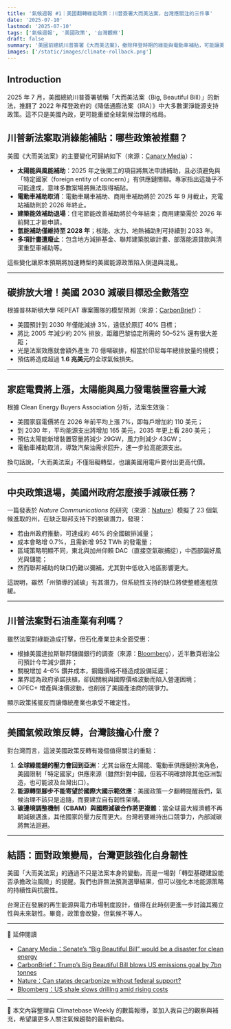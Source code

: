 ```yaml
---
title: '氣候週報 #1｜美國翻轉綠能政策：川普簽署大而美法案，台灣應關注的三件事'
date: '2025-07-10'
lastmod: '2025-07-10'
tags: ['氣候週報', '美國政策', '台灣觀察']
draft: false
summary: '美國前總統川普簽署《大而美法案》，撤除拜登時期的綠能與電動車補貼，可能讓美國碳排增加 70 億噸、家庭電費上漲，也讓全球氣候治理前景更加不穩。台灣該如何應對這場政策震盪？'
images: ['/static/images/climate-rollback.png']
---
```


## Introduction

2025 年 7 月，美國總統川普簽署號稱「大而美法案（Big, Beautiful Bill）」的新法，推翻了 2022 年拜登政府的《降低通膨法案（IRA）》中大多數潔淨能源支持政策。這不只是美國內政，更可能重塑全球氣候治理的格局。

<TOCInline toc={props.toc} exclude="Introduction" />

## 川普新法案取消綠能補貼：哪些政策被推翻？

美國《大而美法案》的主要變化可歸納如下（來源：[Canary Media](https://www.canarymedia.com/articles/policy-regulation/senates-big-beautiful-bill-would-be-a-disaster-for-clean-energy)）：

- **太陽能與風能補助**：2025 年之後開工的項目將無法申請補助，且必須避免與「特定國家（foreign entity of concern）」有供應鏈關聯。專家指出這幾乎不可能達成，意味多數案場將無法取得補貼。
- **電動車補助取消**：電動車購車補助、商用車補助將於 2025 年 9 月截止，充電站補助則於 2026 年終止。
- **建築能效補助退場**：住宅節能改善補助將於今年結束；商用建築需於 2026 年前開工才能申請。
- **氫能補助僅維持至 2028 年**；核能、水力、地熱補助則可持續到 2033 年。
- **多項計畫遭廢止**：包含地方減排基金、聯邦建築脫碳計畫、部落能源貸款與清潔重型車補助等。

這些變化讓原本預期將加速轉型的美國能源政策陷入倒退與混亂。

---

## 碳排放大增！美國 2030 減碳目標恐全數落空

根據普林斯頓大學 REPEAT 專案團隊的模型預測（來源：[CarbonBrief](https://www.carbonbrief.org/chart-trumps-big-beautiful-bill-blows-us-emissions-goal-by-7bn-tonnes/)）：

- 美國預計到 2030 年僅能減排 3%，遠低於原訂 40% 目標；
- 將比 2005 年減少約 20% 排放，距離巴黎協定所需的 50–52% 還有很大差距；
- 光是法案效應就會額外產生 70 億噸碳排，相當於印尼每年總排放量的規模；
- 預估將造成超過 **1.6 兆美元**的全球氣候損失。

---

## 家庭電費將上漲，太陽能與風力發電裝置容量大減

根據 Clean Energy Buyers Association 分析，法案生效後：

- 美國家庭電價將在 2026 年前平均上漲 7%，即每戶增加約 110 美元；
- 到 2030 年，平均能源支出將增加 165 美元，2035 年更上看 280 美元；
- 預估太陽能新增裝置容量將減少 29GW，風力則減少 43GW；
- 電動車補助取消，導致汽柴油需求回升，進一步拉高能源支出。

換句話說，「大而美法案」不僅阻礙轉型，也讓美國用電戶要付出更高代價。

---

## 中央政策退場，美國州政府怎麼接手減碳任務？

一篇發表於 *Nature Communications* 的研究（來源：[Nature](https://www.nature.com/articles/s41467-025-59696-0)）模擬了 23 個氣候進取的州，在缺乏聯邦支持下的脫碳潛力，發現：

- 若由州政府推動，可達成約 46% 的全國碳排減量；
- 成本會略增 0.7%，且需新增 952 TWh 的發電量；
- 區域策略明顯不同，東北與加州仰賴 DAC（直接空氣碳捕捉），中西部偏好風光與儲能；
- 然而聯邦補助的缺口仍難以彌補，尤其對中低收入地區影響更大。

這說明，雖然「州領導的減碳」有其潛力，但系統性支持的缺位將使整體進程放緩。

---

## 川普法案對石油產業有利嗎？

雖然法案對綠能造成打擊，但石化產業並未全面受惠：

- 根據美國達拉斯聯邦儲備銀行的調查（來源：[Bloomberg](https://www.bloomberg.com/news/articles/2025-07-02/us-shale-reduces-drilling-as-executives-target-trump-in-survey)），近半數頁岩油公司預計今年減少鑽井；
- 關稅增加 4–6% 鑽井成本，鋼鐵價格不穩造成設備延遲；
- 業界認為政府承諾扶植，卻因關稅與國際價格波動而陷入營運困境；
- OPEC+ 增產與油價波動，也削弱了美國產油商的競爭力。

顯示政策搖擺反而讓傳統產業也承受不確定性。

---

## 美國氣候政策反轉，台灣該擔心什麼？

對台灣而言，這波美國政策反轉有幾個值得關注的重點：

1. **全球綠能鏈的壓力會回到亞洲**：尤其台廠在太陽能、電動車供應鏈扮演角色，美國限制「特定國家」供應來源（雖然針對中國，但若不明確排除其他亞洲製造，也可能波及台灣出口）。
2. **能源轉型腳步不能寄望於國際大國示範效應**：美國政策一夕翻轉提醒我們，氣候治理不該只是追隨，而要建立自有韌性架構。
3. **碳邊境調整機制（CBAM）與國際減碳合作將更複雜**：當全球最大經濟體不再朝減碳邁進，其他國家的壓力反而更大。台灣若要維持出口競爭力，內部減碳將無法迴避。

---

## 結語：面對政策變局，台灣更該強化自身韌性

美國「大而美法案」的通過不只是法案本身的變動，而是一場對「轉型基礎建設能否承擔政治風險」的提醒。我們也許無法預測選舉結果，但可以強化本地能源策略的持續性與抗震性。

台灣正在發展的再生能源與電力市場制度設計，值得在此時刻更進一步討論其獨立性與未來韌性。畢竟，政策會改變，但氣候不等人。

---


🧷 延伸閱讀  
- [Canary Media：Senate’s “Big Beautiful Bill” would be a disaster for clean energy](https://www.canarymedia.com/articles/policy-regulation/senates-big-beautiful-bill-would-be-a-disaster-for-clean-energy)  
- [CarbonBrief：Trump’s Big Beautiful Bill blows US emissions goal by 7bn tonnes](https://www.carbonbrief.org/chart-trumps-big-beautiful-bill-blows-us-emissions-goal-by-7bn-tonnes)  
- [Nature：Can states decarbonize without federal support?](https://www.nature.com/articles/s41467-025-59696-0)  
- [Bloomberg：US shale slows drilling amid rising costs](https://www.bloomberg.com/news/articles/2025-07-02/us-shale-reduces-drilling-as-executives-target-trump-in-survey)

---

📌 本文內容整理自 Climatebase Weekly 的數篇報導，並加入我自己的觀察與補充，希望讓更多人關注氣候趨勢的最新動向。